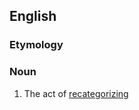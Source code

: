 ==English==

===Etymology===
{{prefix|en|re|categorization}}

===Noun===
{{en-noun}}

# The act of [[recategorize|recategorizing]]
